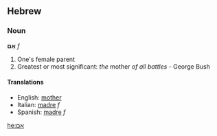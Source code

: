 ==Hebrew==
===Noun===
'''אֵם''' ''f''

#One's female parent
#Greatest or most significant: ''the'' mother ''of all battles'' - George Bush

====Translations====
*English: [[mother]]
*Italian: [[madre]] ''f''
*Spanish: [[madre]] ''f''

[[he:אם]]